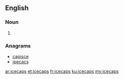 ==English==

===Noun===
{{head|en|plural}}

# {{plural of|icecap|lang=en}}

===Anagrams===
* [[capisce#English|capisce]]
* [[ipecacs#English|ipecacs]]

[[ar:icecaps]]
[[et:icecaps]]
[[fr:icecaps]]
[[ku:icecaps]]
[[my:icecaps]]